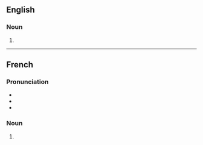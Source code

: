 ==English==

===Noun===
{{head|en|noun form}}

# {{plural of|en|accoucheur}}

----

==French==

===Pronunciation===
* {{fr-IPA}}
* {{audio|fr|Fr-Paris--accoucheurs (des).ogg|Audio (Paris)}}
* {{audio|fr|Fr-accoucheurs (des).ogg|Audio}}

===Noun===
{{head|fr|noun form|g=m}}

# {{plural of|fr|accoucheur}}